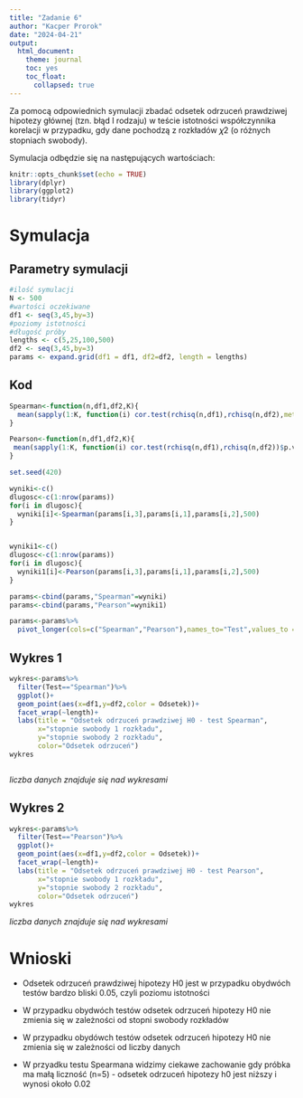 ---
title: "Zadanie 6"
author: "Kacper Prorok"
date: "2024-04-21"
output: 
  html_document:
    theme: journal
    toc: yes
    toc_float:
      collapsed: true
---



Za pomocą odpowiednich symulacji zbadać odsetek odrzuceń prawdziwej hipotezy głównej (tzn. błąd
I rodzaju) w teście istotności współczynnika korelacji w przypadku, gdy dane pochodzą z rozkładów 𝜒2
(o różnych stopniach swobody).

Symulacja odbędzie się na następujących wartościach:


```{r setup, include=FALSE}
knitr::opts_chunk$set(echo = TRUE)
library(dplyr)
library(ggplot2)
library(tidyr)
```

# Symulacja


## Parametry symulacji

```{r}
#ilość symulacji
N <- 500
#wartości oczekiwane
df1 <- seq(3,45,by=3)
#poziomy istotności
#długość próby
lengths <- c(5,25,100,500)
df2 <- seq(3,45,by=3)
params <- expand.grid(df1 = df1, df2=df2, length = lengths)


```

## Kod

```{r}
Spearman<-function(n,df1,df2,K){
  mean(sapply(1:K, function(i) cor.test(rchisq(n,df1),rchisq(n,df2),method="spearman")$p.value<0.05))
} 

Pearson<-function(n,df1,df2,K){
 mean(sapply(1:K, function(i) cor.test(rchisq(n,df1),rchisq(n,df2))$p.value<0.05))
}

set.seed(420)

wyniki<-c()
dlugosc<-c(1:nrow(params))
for(i in dlugosc){
  wyniki[i]<-Spearman(params[i,3],params[i,1],params[i,2],500)
}


wyniki1<-c()
dlugosc<-c(1:nrow(params))
for(i in dlugosc){
  wyniki1[i]<-Pearson(params[i,3],params[i,1],params[i,2],500)
}

params<-cbind(params,"Spearman"=wyniki)
params<-cbind(params,"Pearson"=wyniki1)

params<-params%>%
  pivot_longer(cols=c("Spearman","Pearson"),names_to="Test",values_to = "Odsetek")
```

## Wykres 1

```{r}
wykres<-params%>%
  filter(Test=="Spearman")%>%
  ggplot()+
  geom_point(aes(x=df1,y=df2,color = Odsetek))+
  facet_wrap(~length)+
  labs(title = "Odsetek odrzuceń prawdziwej H0 - test Spearman",
       x="stopnie swobody 1 rozkładu",
       y="stopnie swobody 2 rozkładu",
       color="Odsetek odrzuceń")
wykres



```

*liczba danych znajduje się nad wykresami*


## Wykres 2

```{r}
wykres<-params%>%
  filter(Test=="Pearson")%>%
  ggplot()+
  geom_point(aes(x=df1,y=df2,color = Odsetek))+
  facet_wrap(~length)+
  labs(title = "Odsetek odrzuceń prawdziwej H0 - test Pearson",
       x="stopnie swobody 1 rozkładu",
       y="stopnie swobody 2 rozkładu",
       color="Odsetek odrzuceń")
wykres
```


*liczba danych znajduje się nad wykresami*

# Wnioski

- Odsetek odrzuceń prawdziwej hipotezy H0 jest w przypadku obydwóch testów bardzo bliski 0.05, czyli poziomu istotności

- W przypadku obydwóch testów odsetek odrzuceń hipotezy H0 nie zmienia się w zależności od stopni swobody rozkładów

- W przypadku obydówch testów odsetek odrzuceń hipotezy H0 nie zmienia się w zależności od liczby danych

- W przyadku testu Spearmana widzimy ciekawe zachowanie gdy próbka ma małą liczność (n=5) - odsetek odrzuceń hipotezy h0 jest niższy i wynosi około 0.02
